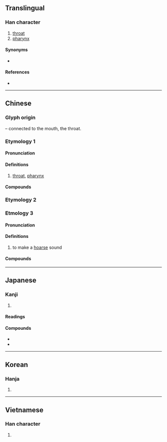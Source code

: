 {{character info/new}}
{{character info/new|0xf99e}}
{{also|嚥}}
==Translingual==

===Han character===
{{Han char|rn=30|rad=口|as=06|sn=9|four=66000|canj=RWK|ids=⿰口因}}

# [[throat]]
# [[pharynx]]

====Synonyms====
* {{sense|throat}} {{l|mul|喉}}

====References====
* {{Han ref|kx=0188.080|dkj=03577|dj=0407.070|hdz=10616.020|uh=54BD|ud=21693|bh=AB7C|bd=43900}}

----

==Chinese==
{{zh-forms}}

===Glyph origin===
{{Han etym}}
{{Han compound|口|t1=mouth|因|ls=psc|c1=s|c2=p}} – connected to the mouth, the throat.

===Etymology 1===

====Pronunciation====
{{zh-pron
|m=yān
|c=jin1
|h=pfs=
|md=
|mn=qz,tw,xm,zz:ian
|w=
|mc=1
|oc=1
|cat=
}}

====Definitions====
{{zh-hanzi}}

# [[throat]], [[pharynx]]

====Compounds====
{{zh-der|咽喉|咽炎|口咽|喉咽|咽頭}}

===Etymology 2===
{{zh-see|嚥|sv}}

===Etmology 3===

====Pronunciation====
{{zh-pron
|m=yè
|c=jit3
|mc=3
|oc=2,3
|ma=
|cat=
}}

====Definitions====
{{zh-hanzi}}

# to make a [[hoarse]] sound

====Compounds====
{{zh-der|嗚咽|哽咽}}

----

==Japanese==

===Kanji===
{{ja-kanji|grade=c|rs=口06}}

# {{defn|lang=ja|sort=口06}}

====Readings====
{{ja-readings
|goon=えち, えん
|kanon=えつ, えん
|kanyoon=いん
|kun=のど-
}}

====Compounds====
* {{ja-r|咽喉|いんこう}}
* {{ja-r|嗚咽|おえつ}}

----

==Korean==

===Hanja===
{{ko-hanja|hangeul=[[인]], [[열]]|rv=in, yeol|mr=in, yŏl}}

# {{defn|lang=ko|sort=口06}}

----

==Vietnamese==

===Han character===
{{vi-hantu|[[yết]], [[nhằn]], [[ịt]], [[nhiết]], [[yến]]|rs=口06}}

# {{defn|lang=vi}}